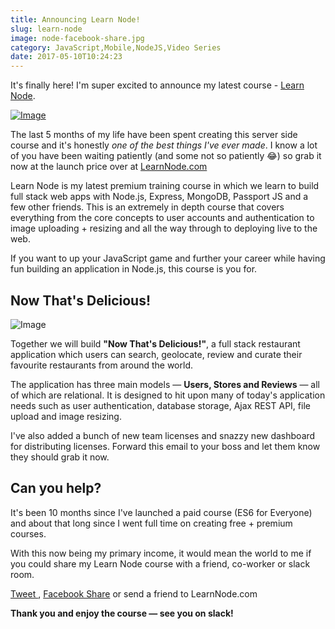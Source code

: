 ```yaml
---
title: Announcing Learn Node!
slug: learn-node
image: node-facebook-share.jpg
category: JavaScript,Mobile,NodeJS,Video Series
date: 2017-05-10T10:24:23
---
```


It's finally here! I'm super excited to announce my latest course - <a href="https://LearnNode.com?utm_source=wesboscom&utm_medium=blog&utm_campaign=launchpost">Learn Node</a>.

<a href="https://LearnNode.com?utm_source=wesboscom&utm_medium=blog&utm_campaign=launchpost"><img src="embeddable_25262a7f-5471-4dbb-8e88-c4d64a41f218.jpg" alt="Image" /></a>

The last 5 months of my life have been spent creating this server side course and it's honestly <em>one of the best things I've ever made</em>. I know a lot of you have been waiting patiently (and some not so patiently 😂) so grab it now at the launch price over at <a href="https://LearnNode.com?utm_source=wesboscom&utm_medium=blog&utm_campaign=launchpost">LearnNode.com</a>

Learn Node is my latest premium training course in which we learn to build full stack web apps with Node.js, Express, MongoDB, Passport JS and a few other friends. This is an extremely in depth course that covers everything from the core concepts to user accounts and authentication to image uploading + resizing and all the way through to deploying live to the web.

If you want to up your JavaScript game and further your career while having fun building an application in Node.js, this course is you for.

<h2>Now That's Delicious!</h2>

<img src="f9c4858c-c7da-4fcd-9336-2007421bc4cb.gif" alt="Image" />

Together we will build **"Now That's Delicious!"**, a full stack restaurant application which users can search, geolocate, review and curate their favourite restaurants from around the world.

The application has three main models — **Users, Stores and Reviews** — all of which are relational. It is designed to hit upon many of today's application needs such as user authentication, database storage, Ajax REST API, file upload and image resizing.

I've also added a bunch of new team licenses and snazzy new dashboard for distributing licenses. Forward this email to your boss and let them know they should grab it now.

<h2>Can you help?</h2>

It's been 10 months since I've launched a paid course (ES6 for Everyone) and about that long since I went full time on creating free + premium courses.

With this now being my primary income, it would mean the world to me if you could share my Learn Node course with a friend, co-worker or slack room.

<a href="https://twitter.com/home?status=Learn%20Node%20is%20a%20new%20course%20from%20%40wesbos%20on%20Node.js,%20Express,%20MongoDB%20and%20friends.%20Check%20it%20out!%20%E2%86%92%20https%3A//LearnNode.com">Tweet </a>, <a href="https://www.facebook.com/sharer/sharer.php?u=https%3A%2F%2FLearnNode.com">Facebook Share</a> or send a friend to LearnNode.com

**Thank you and enjoy the course — see you on slack!**